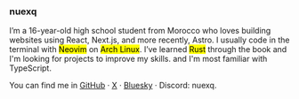 ### nuexq
I’m a 16-year-old high school student from Morocco who loves building websites using React, Next.js, and more recently, Astro. I usually code in the terminal with <mark>Neovim</mark> on <mark>Arch Linux</mark>. I’ve learned <mark>Rust</mark> through the book and I'm looking for projects to improve my skills. and I'm most familiar with TypeScript.

You can find me in [GitHub](http://github.com/nuexq) · [X](https://x.com/_neuxq) · [Bluesky](https://bsky.app/profile/nuexq.bsky.social) · Discord: nuexq.
